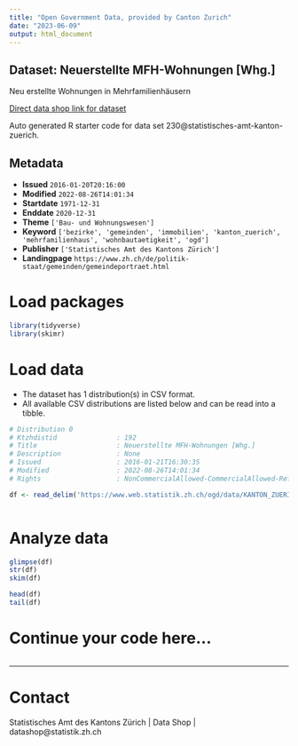 ```yaml
---
title: "Open Government Data, provided by Canton Zurich"
date: "2023-06-09"
output: html_document
---
```


## Dataset: Neuerstellte MFH-Wohnungen [Whg.]

Neu erstellte Wohnungen in Mehrfamilienhäusern

[Direct data shop link for dataset](https://www.zh.ch/de/politik-staat/opendata.zhweb-noredirect.zhweb-cache.html#/datasets/230@statistisches-amt-kanton-zuerich)

Auto generated R starter code for data set 230@statistisches-amt-kanton-zuerich.

## Metadata

- **Issued** `2016-01-20T20:16:00`
- **Modified** `2022-08-26T14:01:34`
- **Startdate** `1971-12-31`
- **Enddate** `2020-12-31`
- **Theme** `['Bau- und Wohnungswesen']`
- **Keyword** `['bezirke', 'gemeinden', 'immobilien', 'kanton_zuerich', 'mehrfamilienhaus', 'wohnbautaetigkeit', 'ogd']`
- **Publisher** `['Statistisches Amt des Kantons Zürich']`
- **Landingpage** `https://www.zh.ch/de/politik-staat/gemeinden/gemeindeportraet.html`


# Load packages

```r

library(tidyverse)
library(skimr)

```

# Load data

-   The dataset has 1 distribution(s) in CSV format.
-   All available CSV distributions are listed below and can be read into a tibble.

```r

# Distribution 0
# Ktzhdistid               : 192
# Title                    : Neuerstellte MFH-Wohnungen [Whg.]
# Description              : None
# Issued                   : 2016-01-21T16:30:35
# Modified                 : 2022-08-26T14:01:34
# Rights                   : NonCommercialAllowed-CommercialAllowed-ReferenceRequired

df <- read_delim('https://www.web.statistik.zh.ch/ogd/data/KANTON_ZUERICH_372.csv')



```

# Analyze data

```r

glimpse(df)
str(df)
skim(df)

head(df)
tail(df)

```

# Continue your code here...

```r

```

------------------------------------------------------------------------

# Contact

Statistisches Amt des Kantons Zürich | Data Shop | datashop@statistik.zh.ch
